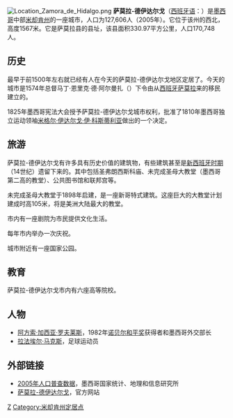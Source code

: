 [[File:Location_Zamora_de_Hidalgo.png|right]]
'''萨莫拉-德伊达尔戈'''（[[西班牙语|西班牙语]]：'''{{lang|es|Zamora de Hidalgo}}'''）是[[墨西哥|墨西哥]]中部[[米却肯州|米却肯州]]的一座城市，人口为127,606人（2005年）。它位于该州的西北，高度1567米。它是萨莫拉县的县址，该县面积330.97平方公里，人口170,748人。

== 历史 ==
最早于前1500年左右就已经有人在今天的萨莫拉-德伊达尔戈地区定居了。今天的城市是1574年总督马丁·恩里克·德·阿尔曼扎（{{lang|es|Martín Enríquez de Almanza}}）下令由从[[西班牙|西班牙]][[萨莫拉|萨莫拉]]来的移民建立的。

1825年墨西哥宪法大会授予萨莫拉-德伊达尔戈城市权利，批准了1810年墨西哥独立运动领袖[[米格尔·伊达尔戈·伊·科斯蒂利亚|米格尔·伊达尔戈·伊·科斯蒂利亚]]做出的一个决定。

== 旅游 ==
萨莫拉-德伊达尔戈有许多具有历史价值的建筑物，有些建筑甚至是[[新西班牙總督轄區|新西班牙时期]]（14世纪）遗留下来的。其中包括圣弗朗西斯科庙、未完成圣母大教堂（墨西哥第二高的教堂）、公共图书馆和联邦宫等。

未完成圣母大教堂于1898年启建，是一座新哥特式建筑。这座巨大的大教堂计划建成时高105米，将是美洲大陆最大的教堂。

市内有一座剧院为市民提供文化生活。

每年市内举办一次庆祝。

城市附近有一座国家公园。

== 教育 ==
萨莫拉-德伊达尔戈市内有六座高等院校。

== 人物 ==
* [[阿方索·加西亚·罗夫莱斯|阿方索·加西亚·罗夫莱斯]]，1982年[[诺贝尔和平奖|诺贝尔和平奖]]获得者和墨西哥外交部长
* [[拉法埃尔·马克斯|拉法埃尔·马克斯]]，足球运动员

== 外部链接 ==
* [https://www.webcitation.org/6EjXaEdST?url=http://www.inegi.gob.mx/est/contenidos/espanol/sistemas/conteo2005/localidad/iter/ 2005年人口普查数据]，墨西哥国家统计、地理和信息研究所
* [http://www.zamora.gob.mx 萨莫拉-德伊达尔戈]，官方网站

{{coord|20|00|N|102|17|W|type:city|display=title}}

[[Category:墨西哥城市|Z]]
[[Category:米却肯州定居点|Category:米却肯州定居点]]